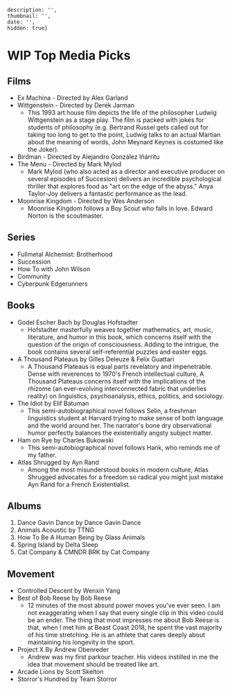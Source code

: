     description: '',
    thumbnail: '',
    date: '',
    hidden: true}

# WIP Top Media Picks

## Films
- Ex Machina - Directed by Alex Garland
- Wittgenstein - Directed by Derek Jarman
    - This 1993 art house film depicts the life of the philosopher Ludwig Wittgenstein as a stage play. The film is packed with jokes for students of philosophy (e.g. Bertrand Russel gets called out for taking too long to get to the point, Ludwig talks to an actual Martian about the meaning of words, John Meynard Keynes is costumed like the Joker).
- Birdman - Directed by Alejandro González Iñárritu
- The Menu - Directed by Mark Mylod
    -  Mark Mylod (who also acted as a director and executive producer on several episodes of Succesion) delivers an incredible psychological thriller that explores food as "art on the edge of the abyss." Anya Taylor-Joy delivers a fantastic performance as the lead.
- Moonrise Kingdom - Directed by Wes Anderson
    -  Moonrise Kingdom follows a Boy Scout who falls in love. Edward Norton is the scoutmaster.


## Series
- Fullmetal Alchemist: Brotherhood
- Succession
- How To with John Wilson
- Community
- Cyberpunk Edgerunners

## Books
- Godel Escher Bach by Douglas Hofstadter
    - Hofstadter masterfully weaves together mathematics, art, music, literature, and humor in this book, which concerns itself with the question of the origin of consciousness. Adding to the intrigue, the book contains several self-referential puzzles and easter eggs.
- A Thousand Plateaus by Gilles Deleuze \& Felix Guattari
    - A Thousand Plateaus is equal parts revelatory and impenetrable. Dense with reverences to 1970's French intellectual culture, A Thousand Plateaus concerns itself with the implications of the rhizome (an ever-evolving interconnected fabric that underlies reality) on linguistics, psychoanalysis, ethics, politics, and sociology.
- The Idiot by Elif Batuman
    - This semi-autobiographical novel follows Selin, a freshman linguistics student at Harvard trying to make sense of both language and the world around her. The narrator's bone dry observational humor perfectly balances the existentially angsty subject matter.
- Ham on Rye by Charles Bukowski
    - This semi-autobiographical novel follows Hank, who reminds me of my father.
- Atlas Shrugged by Ayn Rand
    - Among the most misunderstood books in modern culture, Atlas Shrugged advocates for a freedom so radical you might just mistake Ayn Rand for a French Existentialist.

## Albums
1) Dance Gavin Dance by Dance Gavin Dance
2) Animals Acoustic by TTNG
3) How To Be A Human Being by Glass Animals
4) Spring Island by Delta Sleep
5) Cat Company \& CMNDR BRK by Cat Company

## Movement
 - Controlled Descent by Wenxin Yang
 - Best of Bob Reese by Bob Reese
    - 12 minutes of the most absurd power moves you've ever seen. I am not exaggerating when I say that every single clip in this video could be an ender. The thing that most impresses me about Bob Reese is that, when I met him at Beast Coast 2018, he spent the vast majority of his time stretching. He is an athlete that cares deeply about maintaining his longevity in the sport.
 - Project X By Andrew Obenreder
    - Andrew was my first parkour teacher. His videos instilled in me the idea that movement should be treated like art.
 - Arcade Lions by Scott Skelton
 - Storror's Hundred by Team Storror
